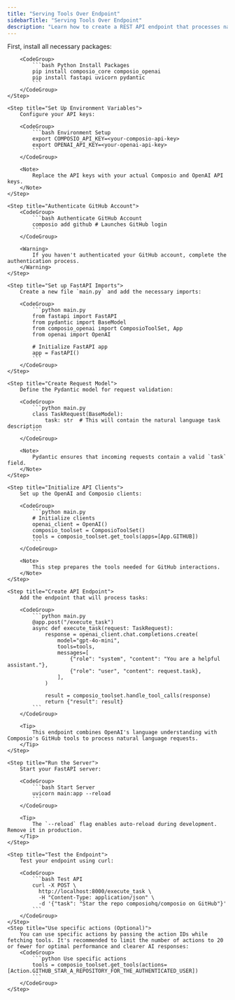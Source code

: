 ```yaml
---
title: "Serving Tools Over Endpoint"
sidebarTitle: "Serving Tools Over Endpoint"
description: "Learn how to create a REST API endpoint that processes natural language requests into tool actions using Composio, OpenAI and FastAPI"
---
```


<Steps>
    <Step title="Install Required Packages">
        First, install all necessary packages:

        <CodeGroup>
            ```bash Python Install Packages
            pip install composio_core composio_openai
            pip install fastapi uvicorn pydantic
            ```
        </CodeGroup>
    </Step>

    <Step title="Set Up Environment Variables">
        Configure your API keys:

        <CodeGroup>
            ```bash Environment Setup
            export COMPOSIO_API_KEY=<your-composio-api-key>
            export OPENAI_API_KEY=<your-openai-api-key>
            ```
        </CodeGroup>

        <Note>
            Replace the API keys with your actual Composio and OpenAI API keys.
        </Note>
    </Step>

    <Step title="Authenticate GitHub Account">
        <CodeGroup>
            ```bash Authenticate GitHub Account
            composio add github # Launches GitHub login
            ```
        </CodeGroup>

        <Warning>
            If you haven't authenticated your GitHub account, complete the authentication process.
        </Warning>
    </Step>

    <Step title="Set up FastAPI Imports">
        Create a new file `main.py` and add the necessary imports:

        <CodeGroup>
            ```python main.py
            from fastapi import FastAPI
            from pydantic import BaseModel
            from composio_openai import ComposioToolSet, App
            from openai import OpenAI

            # Initialize FastAPI app
            app = FastAPI()
            ```
        </CodeGroup>
    </Step>

    <Step title="Create Request Model">
        Define the Pydantic model for request validation:

        <CodeGroup>
            ```python main.py
            class TaskRequest(BaseModel):
                task: str  # This will contain the natural language task description
            ```
        </CodeGroup>

        <Note>
            Pydantic ensures that incoming requests contain a valid `task` field.
        </Note>
    </Step>

    <Step title="Initialize API Clients">
        Set up the OpenAI and Composio clients:

        <CodeGroup>
            ```python main.py
            # Initialize clients
            openai_client = OpenAI()
            composio_toolset = ComposioToolSet()
            tools = composio_toolset.get_tools(apps=[App.GITHUB])
            ```
        </CodeGroup>

        <Note>
            This step prepares the tools needed for GitHub interactions.
        </Note>
    </Step>

    <Step title="Create API Endpoint">
        Add the endpoint that will process tasks:

        <CodeGroup>
            ```python main.py
            @app.post("/execute_task")
            async def execute_task(request: TaskRequest):
                response = openai_client.chat.completions.create(
                    model="gpt-4o-mini",
                    tools=tools,
                    messages=[
                        {"role": "system", "content": "You are a helpful assistant."},
                        {"role": "user", "content": request.task},
                    ],
                )
                
                result = composio_toolset.handle_tool_calls(response)
                return {"result": result}
            ```
        </CodeGroup>

        <Tip>
            This endpoint combines OpenAI's language understanding with Composio's GitHub tools to process natural language requests.
        </Tip>
    </Step>

    <Step title="Run the Server">
        Start your FastAPI server:

        <CodeGroup>
            ```bash Start Server
            uvicorn main:app --reload
            ```
        </CodeGroup>

        <Tip>
            The `--reload` flag enables auto-reload during development. Remove it in production.
        </Tip>
    </Step>

    <Step title="Test the Endpoint">
        Test your endpoint using curl:

        <CodeGroup>
            ```bash Test API
            curl -X POST \
              http://localhost:8000/execute_task \
              -H "Content-Type: application/json" \
              -d '{"task": "Star the repo composiohq/composio on GitHub"}'
            ```
        </CodeGroup>
    </Step>
    <Step title="Use specific actions (Optional)">
        You can use specific actions by passing the action IDs while fetching tools. It's recommended to limit the number of actions to 20 or fewer for optimal performance and clearer AI responses:
        <CodeGroup>
            ```python Use specific actions
            tools = composio_toolset.get_tools(actions=[Action.GITHUB_STAR_A_REPOSITORY_FOR_THE_AUTHENTICATED_USER])
            ```
        </CodeGroup>
    </Step>
</Steps>